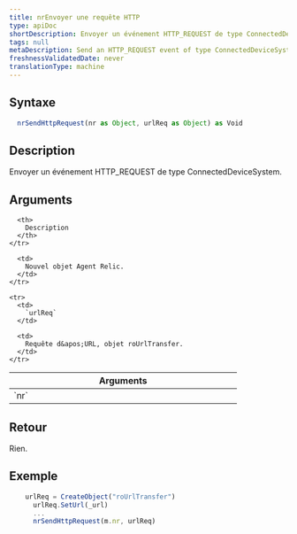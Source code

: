 ```yaml
---
title: nrEnvoyer une requête HTTP
type: apiDoc
shortDescription: Envoyer un événement HTTP_REQUEST de type ConnectedDeviceSystem.
tags: null
metaDescription: Send an HTTP_REQUEST event of type ConnectedDeviceSystem.
freshnessValidatedDate: never
translationType: machine
---
```


## Syntaxe

```js
  nrSendHttpRequest(nr as Object, urlReq as Object) as Void
```

## Description

Envoyer un événement HTTP\_REQUEST de type ConnectedDeviceSystem.

## Arguments

<table>
  <thead>
    <tr>
      <th width="25%">
        Arguments
      </th>

      <th>
        Description
      </th>
    </tr>
  </thead>

  <tbody>
    <tr>
      <td>
        `nr`
      </td>

      <td>
        Nouvel objet Agent Relic.
      </td>
    </tr>

    <tr>
      <td>
        `urlReq`
      </td>

      <td>
        Requête d&apos;URL, objet roUrlTransfer.
      </td>
    </tr>
  </tbody>
</table>

## Retour

Rien.

## Exemple

```js
  	urlReq = CreateObject("roUrlTransfer")
	  urlReq.SetUrl(_url)
	  ...
	  nrSendHttpRequest(m.nr, urlReq)
```